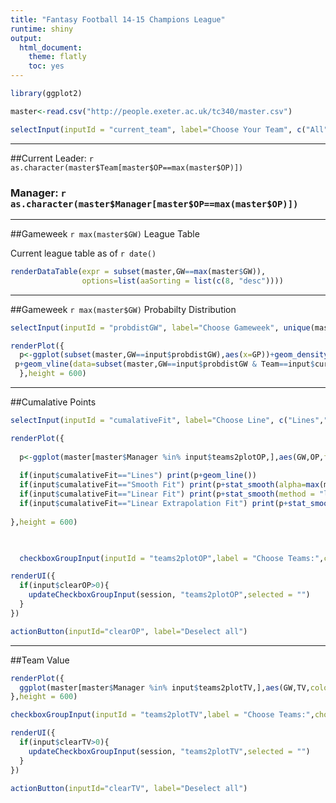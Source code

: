 ```yaml
---
title: "Fantasy Football 14-15 Champions League"
runtime: shiny
output:
  html_document:
    theme: flatly
    toc: yes
---
```

<style>
.checkbox, .radio {
  display: inline-table;
}
</style>
```r
library(ggplot2)

master<-read.csv("http://people.exeter.ac.uk/tc340/master.csv")
```

```r
selectInput(inputId = "current_team", label="Choose Your Team", c("All",unique(as.character(master$Team))), selected = "All", multiple = FALSE, selectize = TRUE, width = NULL)

```

-------------------

##Current Leader: `r as.character(master$Team[master$OP==max(master$OP)])`

### Manager: `r as.character(master$Manager[master$OP==max(master$OP)])`

--------------------

##Gameweek `r max(master$GW)` League Table

Current league table as of `r date()`

```r
renderDataTable(expr = subset(master,GW==max(master$GW)),
                options=list(aaSorting = list(c(8, "desc"))))
```

------

##Gameweek `r max(master$GW)` Probabilty Distribution
```r
selectInput(inputId = "probdistGW", label="Choose Gameweek", unique(master$GW), selected = max(master$GW), multiple = FALSE, selectize = TRUE, width = NULL)

renderPlot({
  p<-ggplot(subset(master,GW==input$probdistGW),aes(x=GP))+geom_density(fill='blue',alpha=0.2)+xlim(0,120)+theme_bw()
 p+geom_vline(data=subset(master,GW==input$probdistGW & Team==input$current_team),aes(xintercept=GP),color='orange',show_guide = T)
  },height = 600)
```

-----

##Cumalative Points
```r

selectInput(inputId = "cumalativeFit", label="Choose Line", c("Lines","Smooth Fit","Linear Fit","Linear Extrapolation Fit"), selected = "Lines", multiple = FALSE, selectize = TRUE, width = NULL)

renderPlot({
  
  p<-ggplot(master[master$Manager %in% input$teams2plotOP,],aes(GW,OP,fill=Manager,color=Manager))+geom_point()+theme_bw()+geom_line(data=subset(master[master$Manager %in% input$teams2plotOP,],Team==input$current_team),size=2,color='orange')
  
  if(input$cumalativeFit=="Lines") print(p+geom_line())
  if(input$cumalativeFit=="Smooth Fit") print(p+stat_smooth(alpha=max(master$GW)/38))
  if(input$cumalativeFit=="Linear Fit") print(p+stat_smooth(method = "lm",alpha=max(master$GW)/38))
  if(input$cumalativeFit=="Linear Extrapolation Fit") print(p+stat_smooth(method = "lm",formula = y~x+0,fullrange = T,alpha=max(master$GW)/(2*38))+xlim(0,38))
  
},height = 600)


  
  checkboxGroupInput(inputId = "teams2plotOP",label = "Choose Teams:",choices = as.character(unique(master$Manager)),selected = unique(master$Manager))

renderUI({
  if(input$clearOP>0){
    updateCheckboxGroupInput(session, "teams2plotOP",selected = "")
  } 
})

actionButton(inputId="clearOP", label="Deselect all")
```

-----

##Team Value
```r

renderPlot({
  ggplot(master[master$Manager %in% input$teams2plotTV,],aes(GW,TV,color=Manager,size=TM))+geom_point()+theme_bw()+geom_smooth(size=0.5)
},height = 600)

checkboxGroupInput(inputId = "teams2plotTV",label = "Choose Teams:",choices = as.character(unique(master$Manager)),selected = unique(master$Manager))

renderUI({
  if(input$clearTV>0){
    updateCheckboxGroupInput(session, "teams2plotTV",selected = "")
  } 
})

actionButton(inputId="clearTV", label="Deselect all")
```
